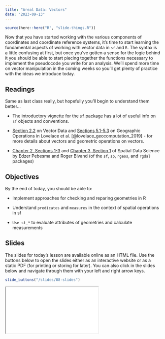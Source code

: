 ```yaml
---
title: "Areal Data: Vectors"
date: "2023-09-13"
---
```


```r
source(here::here("R", "slide-things.R"))

```

Now that you have started working with the various components of coordinates and coordinate reference systems, it's time to start learning the fundamental aspects of working with vector data in `sf` and `R`. The syntax is a little confusing at first, but once you've gotten a sense for the logic behind it you should be able to start piecing together the functions necessary to implement the pseudocode you write for an analysis. We'll spend more time on vector manipulation in the coming weeks so you'll get plenty of practice with the ideas we introduce today.

## Readings
Same as last class really, but hopefully you'll begin to understand them better...

- <i class="fas fa-external-link-square-alt"></i> The introductory vignette for the [`sf` package](https://r-spatial.github.io/sf/articles/sf1.html) has a lot of useful info on `sf` objects and conventions.

- <i class="fas fa-book"></i> [Section 2.2](https://geocompr.robinlovelace.net/spatial-class.html) on Vector Data and [Sections 5.1-5.3](https://geocompr.robinlovelace.net/geometric-operations.html) on Geographic Operations in Lovelace et al. [@lovelace_geocomputation_2019] - for more details about vectors and geometric operations on vectors.

- <i class="fas fa-external-link-square-alt"></i> [Chapter 2, Sections 1-3](https://r-spatial.org/book/02-Spaces.html) and [Chapter 3, Section 1](https://r-spatial.org/book/03-Geometries.html) of Spatial Data Science by Edzer Pebesma and Roger Bivand (of the `sf`, `sp`, `rgeos`, and `rgdal` packages)


## Objectives

By the end of today, you should be able to: 

* Implement approaches for checking and reparing geometries in R

* Understand `predicates` and `measures` in the context of spatial operations in sf

* `Use st_*` to evaluate attributes of geometries and calculate measurements





## Slides
The slides for today's lesson are available online as an HTML file. Use the buttons below to open the slides either as an interactive website or as a static PDF (for printing or storing for later). You can also click in the slides below and navigate through them with your left and right arrow keys.

```r
slide_buttons("/slides/08-slides")
```

<div>

```{=html}
<iframe class="slide-deck" src="/slides/08-slides.html"></iframe>
```

</div>